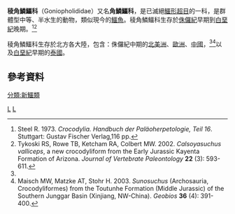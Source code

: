 {{Automatic taxobox
| taxon = Goniopholididae
| authority = [[愛德華·德林克·科普|Cope]], 1875
| fossil_range = {{Fossil range|196|66}}
| image = Goniopholis simus 3.jpg
| image_caption = 未命名的編號IRSNB R47標本
| subdivision_ranks = [[屬|屬]]
| subdivision = 
*''Amphicotylus''
*''Anteophthalmosuchus''
*[[卡索亞鱷|卡索亞鱷]] ''Calsoyasuchus''
*''Coelosuchus''
*[[達科塔鱷|達科塔鱷]] ''Dakotasuchus''
*''Denazinosuchus''
*''Diplosaurus''
*[[闊堅齒鱷|闊堅齒鱷]] ''Eutretauranosuchus''
*[[稜角鱗鱷|稜角鱗鱷]] ''Goniopholis''
*''Hulkepholis''
*''Nannosuchus''
*''Oweniasuchus''
*?[[毕那可鳄|毕那可鳄]] ''Pinacosuchus''
*[[暹羅鱷_(白堊紀)|暹羅鱷]] ''Siamosuchus''
*[[孫氏鱷|孫氏鱷]] ''Sunosuchus''
*?''Symptosuchus''
*''Vectisuchus''
*''Woodbinesuchus''
}}

'''稜角鱗鱷科'''（Goniopholididae）又名'''角鱗鱷科'''，是已滅絕[[鱷形超目|鱷形超目]]的一科，是群體型中等、半水生的動物，類似現今的[[鱷魚|鱷魚]]。稜角鱗鱷科生存於[[侏儸紀|侏儸紀]]早期到[[白堊紀|白堊紀]]晚期。<ref name="Steel, 1973">Steel R. 1973. ''Crocodylia. Handbuch der Paläoherpetologie, Teil 16''. Stuttgart: Gustav Fischer Verlag,116 pp.</ref><ref name="Tykowsi et al., 2002">Tykoski RS, Rowe TB, Ketcham RA, Colbert MW. 2002. ''Calsoyasuchus valliceps'', a new crocodyliform from the Early Jurassic Kayenta Formation of Arizona. ''Journal of Vertebrate Paleontology'' '''22''' (3): 593-611.</ref>

稜角鱗鱷科生存於北方各大陸，包含：侏儸紀中期的[[北美洲|北美洲]]、[[歐洲|歐洲]]、[[中國|中國]]，<ref name="Steel, 1973"/><ref name="Maisch et al., 2003">Maisch MW, Matzke AT, Stohr H. 2003. ''Sunosuchus'' (Archosauria, Crocodyliformes) from the Toutunhe Formation (Middle Jurassic) of the Southern Junggar Basin (Xinjiang, NW-China). ''Geobios'' '''36''' (4): 391-400.</ref>以及[[白堊紀|白堊紀]]早期的[[泰國|泰國]]。

==參考資料==
{{reflist}}
{{新鱷類|N.}}
{{taxonbar}}
[[分類:新鱷類|分類:新鱷類]]
[[Category:鱷形超目|L]]
[[Category:1875年描述的分类群|L]]

{{Paleo-reptile-stub}}
{{Crocodilia-stub}}